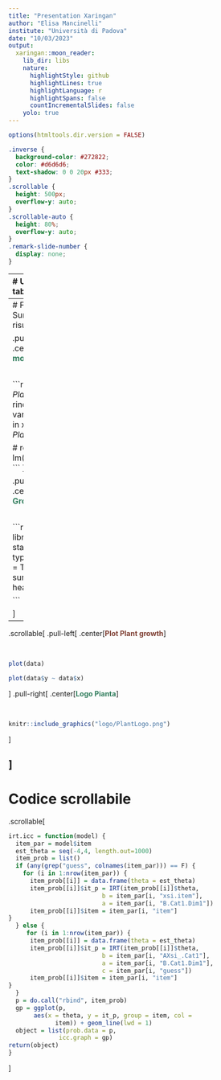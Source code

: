 ```yaml
---
title: "Presentation Xaringan"
author: "Elisa Mancinelli"
institute: "Università di Padova"
date: "10/03/2023"
output:
  xaringan::moon_reader:
    lib_dir: libs
    nature:
      highlightStyle: github
      highlightLines: true
      highlightLanguage: r
      highlightSpans: false
      countIncrementalSlides: false
    yolo: true
---
```


```r
options(htmltools.dir.version = FALSE)
```

```css
.inverse {
  background-color: #272822;
  color: #d6d6d6;
  text-shadow: 0 0 20px #333;
}
.scrollable {
  height: 500px;
  overflow-y: auto;
}
.scrollable-auto {
  height: 80%;
  overflow-y: auto;
}
.remark-slide-number {
  display: none;
}
```
---
# Una slide con una tabella (ver.pro!)

```r
load("dati/EnvironmentUseChunks.Rdata")
library(DT)
DT::datatable(
  head(data, 10),
  fillContainer = FALSE, options = list(pageLength = 5)
)
```
---
# Fittare il modello - Summary dei risultati)

.pull-left[
.center[<span style="color:#347f5f">**Fittare il modello**</span>]

<br>

```r
data$y = PlantGrowth$weight
# rinominare la variabile indipedente in x
data$x = PlantGrowth$group

# regressione
m = lm(y ~ x, data = data)
```
]

.pull-right[
.center[<span style="color:#347f5f">**Table Plant Growth**</span>]

<br>

```r
library("stargazer")
stargazer(data[,-2], type="html",summary = TRUE, title="Tabella summary", digits = 3, header = FALSE)

```

]
---
.scrollable[
.pull-left[
.center[<span style="color:#7f4034">**Plot Plant growth**</span>]

<br>

```r
plot(data)
```

```r
plot(data$y ~ data$x)
```

]
.pull-right[
.center[<span style="color:#347f5f">**Logo Pianta**</span>]

<br>

```r
knitr::include_graphics("logo/PlantLogo.png")
```
]

]
---
# Codice scrollabile

.scrollable[
```r
irt.icc = function(model) {
  item_par = model$item
  est_theta = seq(-4,4, length.out=1000)
  item_prob = list()
  if (any(grep("guess", colnames(item_par))) == F) {
    for (i in 1:nrow(item_par)) {
      item_prob[[i]] = data.frame(theta = est_theta)
      item_prob[[i]]$it_p = IRT(item_prob[[i]]$theta, 
                          b = item_par[i, "xsi.item"], 
                          a = item_par[i, "B.Cat1.Dim1"])
      item_prob[[i]]$item = item_par[i, "item"]
}
  } else {
     for (i in 1:nrow(item_par)) {
      item_prob[[i]] = data.frame(theta = est_theta)
      item_prob[[i]]$it_p = IRT(item_prob[[i]]$theta, 
                          b = item_par[i, "AXsi_.Cat1"], 
                          a = item_par[i, "B.Cat1.Dim1"], 
                          c = item_par[i, "guess"])
      item_prob[[i]]$item = item_par[i, "item"]
}
  }
  p = do.call("rbind", item_prob)
  gp = ggplot(p, 
       aes(x = theta, y = it_p, group = item, col =
             item)) + geom_line(lwd = 1)
  object = list(prob.data = p, 
              icc.graph = gp)
return(object)
}
```

]